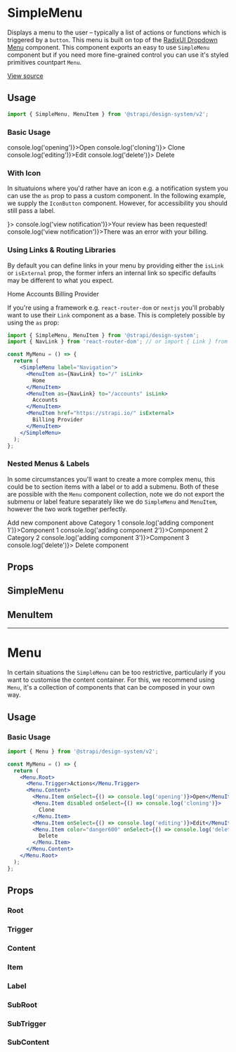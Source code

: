 

<Meta title="Design System/Components/v2/SimpleMenu" component={SimpleMenu} />

# SimpleMenu

Displays a menu to the user – typically a list of actions or functions which is triggered
by a `button`. This menu is built on top of the [RadixUI Dropdown Menu](https://www.radix-ui.com/docs/primitives/components/dropdown-menu)
component. This component exports an easy to use `SimpleMenu` component but if you need
more fine-grained control you can use it's styled primitives countpart `Menu`.

[View source](https://github.com/strapi/design-system-experiments/tree/main/packages/strapi-design-system/src/v2/SimpleMenu)

## Usage

```js
import { SimpleMenu, MenuItem } from '@strapi/design-system/v2';
```

### Basic Usage

<Canvas>
  <Story name="base">
    <SimpleMenu label="Actions">
      <MenuItem onSelect={() => console.log('opening')}>Open</MenuItem>
      <MenuItem disabled onSelect={() => console.log('cloning')}>
        Clone
      </MenuItem>
      <MenuItem onSelect={() => console.log('editing')}>Edit</MenuItem>
      <MenuItem color="danger600" onSelect={() => console.log('delete')}>
        Delete
      </MenuItem>
    </SimpleMenu>
  </Story>
</Canvas>

### With Icon

In situatuions where you'd rather have an icon e.g. a notification system you can use
the `as` prop to pass a custom component. In the following example, we supply the `IconButton`
component. However, for accessibility you should still pass a label.

<Canvas>
  <Story name="with icons">
    <SimpleMenu aria-label="Notifications" as={IconButton} icon={<Bell />}>
      <MenuItem onSelect={() => console.log('view notification')}>Your review has been requested!</MenuItem>
      <MenuItem onSelect={() => console.log('view notification')}>There was an error with your billing.</MenuItem>
    </SimpleMenu>
  </Story>
</Canvas>

### Using Links & Routing Libraries

By default you can define links in your menu by providing either the `isLink` or `isExternal` prop, the former infers
an internal link so specific defaults may be different to what you expect.

<Canvas>
  <Story name="with links">
    <SimpleMenu label="Navigation">
      <MenuItem href="/" isLink>
        Home
      </MenuItem>
      <MenuItem href="/accounts" isLink>
        Accounts
      </MenuItem>
      <MenuItem href="https://strapi.io/" isExternal>
        Billing Provider
      </MenuItem>
    </SimpleMenu>
  </Story>
</Canvas>

If you're using a framework e.g. `react-router-dom` or `nextjs` you'll probably want to use their `Link` component as
a base. This is completely possible by using the `as` prop:

```jsx
import { SimpleMenu, MenuItem } from '@strapi/design-system';
import { NavLink } from 'react-router-dom'; // or import { Link } from 'next/link'

const MyMenu = () => {
  return (
    <SimpleMenu label="Navigation">
      <MenuItem as={NavLink} to="/" isLink>
        Home
      </MenuItem>
      <MenuItem as={NavLink} to="/accounts" isLink>
        Accounts
      </MenuItem>
      <MenuItem href="https://strapi.io/" isExternal>
        Billing Provider
      </MenuItem>
    </SimpleMenu>
  );
};
```

### Nested Menus & Labels

In some circumstances you'll want to create a more complex menu, this could be to section items with a label or to
add a submenu. Both of these are possible with the `Menu` component collection, note we do not export the submenu or
label feature separately like we do `SimpleMenu` and `MenuItem`, however the two work together perfectly.

<Canvas>
  <Story name="nested menu">
    <SimpleMenu label="Actions">
      <Menu.SubRoot>
        <Menu.SubTrigger>Add new component above</Menu.SubTrigger>
        <Menu.SubContent>
          <Menu.Label>Category 1</Menu.Label>
          <MenuItem onSelect={() => console.log('adding component 1')}>Component 1</MenuItem>
          <MenuItem onSelect={() => console.log('adding component 2')}>Component 2</MenuItem>
          <Menu.Label>Category 2</Menu.Label>
          <MenuItem onSelect={() => console.log('adding component 3')}>Component 3</MenuItem>
        </Menu.SubContent>
      </Menu.SubRoot>
      <MenuItem color="danger600" onSelect={() => console.log('delete')}>
        Delete component
      </MenuItem>
    </SimpleMenu>
  </Story>
</Canvas>

## Props

## SimpleMenu

<ArgsTable of={SimpleMenu} />

## MenuItem

<ArgsTable of={MenuItem} />

---

# Menu

In certain situations the `SimpleMenu` can be too restrictive, particularly if you want to customise the content
container. For this, we recommend using `Menu`, it's a collection of components that can be composed in your own way.

## Usage

### Basic Usage

```jsx
import { Menu } from '@strapi/design-system/v2';

const MyMenu = () => {
  return (
    <Menu.Root>
      <Menu.Trigger>Actions</Menu.Trigger>
      <Menu.Content>
        <Menu.Item onSelect={() => console.log('opening')}>Open</MenuItem>
        <Menu.Item disabled onSelect={() => console.log('cloning')}>
          Clone
        </Menu.Item>
        <Menu.Item onSelect={() => console.log('editing')}>Edit</MenuItem>
        <Menu.Item color="danger600" onSelect={() => console.log('delete')}>
          Delete
        </Menu.Item>
      </Menu.Content>
    </Menu.Root>
  );
};
```

## Props

### Root

<ArgsTable of={Menu.Root} />

### Trigger

<ArgsTable of={Menu.Trigger} />

### Content

<ArgsTable of={Menu.Content} />

### Item

<ArgsTable of={Menu.Item} />

### Label

<ArgsTable of={Menu.Label} />

### SubRoot

<ArgsTable of={Menu.SubRoot} />

### SubTrigger

<ArgsTable of={Menu.SubTrigger} />

### SubContent

<ArgsTable of={Menu.SubContent} />
